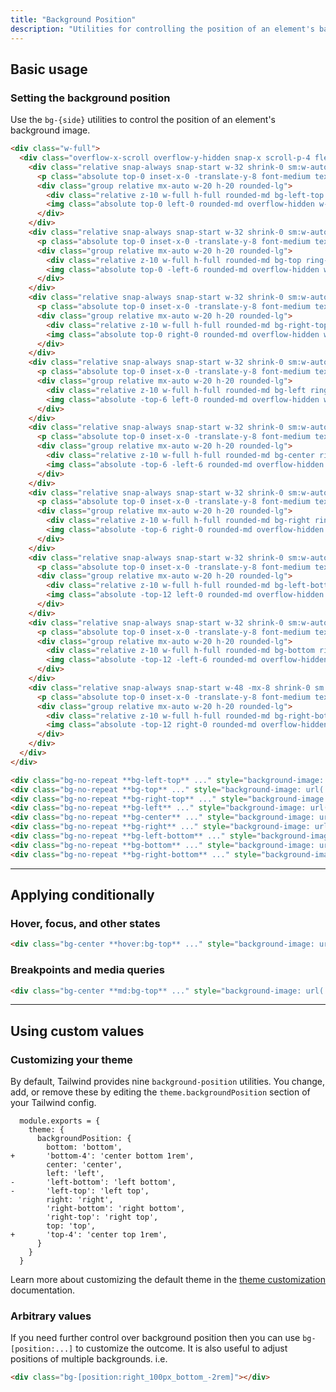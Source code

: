 ```yaml
---
title: "Background Position"
description: "Utilities for controlling the position of an element's background image."
---
```




## Basic usage

### Setting the background position

Use the `bg-{side}` utilities to control the position of an element's background image.

```html {{ example: { p: 'none' } }}
<div class="w-full">
  <div class="overflow-x-scroll overflow-y-hidden snap-x scroll-p-4 flex sm:grid sm:grid-cols-3 sm:gap-16 p-8 items-end pt-16">
    <div class="relative snap-always snap-start w-32 shrink-0 sm:w-auto">
      <p class="absolute top-0 inset-x-0 -translate-y-8 font-medium text-sm text-slate-500 font-mono text-center mb-3 dark:text-slate-400">bg-left-top</p>
      <div class="group relative mx-auto w-20 h-20 rounded-lg">
        <div class="relative z-10 w-full h-full rounded-md bg-left-top ring-1 ring-black/10 ring-inset shadow-lg" style="background-image:url(https://images.unsplash.com/photo-1554629947-334ff61d85dc?ixid=MnwxMjA3fDB8MHxwaG90by1wYWdlfHx8fGVufDB8fHx8&ixlib=rb-1.2.1&auto=format&fit=crop&w=128&h=128&q=80)"></div>
        <img class="absolute top-0 left-0 rounded-md overflow-hidden w-32 h-32 opacity-0 sm:group-hover:opacity-25 max-w-none" src="https://images.unsplash.com/photo-1554629947-334ff61d85dc?ixid=MnwxMjA3fDB8MHxwaG90by1wYWdlfHx8fGVufDB8fHx8&ixlib=rb-1.2.1&auto=format&fit=crop&w=256&h=256&q=80" />
      </div>
    </div>
    <div class="relative snap-always snap-start w-32 shrink-0 sm:w-auto">
      <p class="absolute top-0 inset-x-0 -translate-y-8 font-medium text-sm text-slate-500 font-mono text-center mb-3 dark:text-slate-400">bg-top</p>
      <div class="group relative mx-auto w-20 h-20 rounded-lg">
        <div class="relative z-10 w-full h-full rounded-md bg-top ring-1 ring-black/10 ring-inset shadow-lg" style="background-image:url(https://images.unsplash.com/photo-1554629947-334ff61d85dc?ixid=MnwxMjA3fDB8MHxwaG90by1wYWdlfHx8fGVufDB8fHx8&ixlib=rb-1.2.1&auto=format&fit=crop&w=128&h=128&q=80)"></div>
        <img class="absolute top-0 -left-6 rounded-md overflow-hidden w-32 h-32 opacity-0 sm:group-hover:opacity-25 max-w-none" src="https://images.unsplash.com/photo-1554629947-334ff61d85dc?ixid=MnwxMjA3fDB8MHxwaG90by1wYWdlfHx8fGVufDB8fHx8&ixlib=rb-1.2.1&auto=format&fit=crop&w=256&h=256&q=80" />
      </div>
    </div>
    <div class="relative snap-always snap-start w-32 shrink-0 sm:w-auto">
      <p class="absolute top-0 inset-x-0 -translate-y-8 font-medium text-sm text-slate-500 font-mono text-center mb-3 dark:text-slate-400">bg-right-top</p>
      <div class="group relative mx-auto w-20 h-20 rounded-lg">
        <div class="relative z-10 w-full h-full rounded-md bg-right-top ring-1 ring-black/10 ring-inset shadow-lg" style="background-image:url(https://images.unsplash.com/photo-1554629947-334ff61d85dc?ixid=MnwxMjA3fDB8MHxwaG90by1wYWdlfHx8fGVufDB8fHx8&ixlib=rb-1.2.1&auto=format&fit=crop&w=128&h=128&q=80)"></div>
        <img class="absolute top-0 right-0 rounded-md overflow-hidden w-32 h-32 opacity-0 sm:group-hover:opacity-25 max-w-none" src="https://images.unsplash.com/photo-1554629947-334ff61d85dc?ixid=MnwxMjA3fDB8MHxwaG90by1wYWdlfHx8fGVufDB8fHx8&ixlib=rb-1.2.1&auto=format&fit=crop&w=256&h=256&q=80" />
      </div>
    </div>
    <div class="relative snap-always snap-start w-32 shrink-0 sm:w-auto">
      <p class="absolute top-0 inset-x-0 -translate-y-8 font-medium text-sm text-slate-500 font-mono text-center mb-3 dark:text-slate-400">bg-left</p>
      <div class="group relative mx-auto w-20 h-20 rounded-lg">
        <div class="relative z-10 w-full h-full rounded-md bg-left ring-1 ring-black/10 ring-inset shadow-lg" style="background-image:url(https://images.unsplash.com/photo-1554629947-334ff61d85dc?ixid=MnwxMjA3fDB8MHxwaG90by1wYWdlfHx8fGVufDB8fHx8&ixlib=rb-1.2.1&auto=format&fit=crop&w=128&h=128&q=80)"></div>
        <img class="absolute -top-6 left-0 rounded-md overflow-hidden w-32 h-32 opacity-0 sm:group-hover:opacity-25 max-w-none" src="https://images.unsplash.com/photo-1554629947-334ff61d85dc?ixid=MnwxMjA3fDB8MHxwaG90by1wYWdlfHx8fGVufDB8fHx8&ixlib=rb-1.2.1&auto=format&fit=crop&w=256&h=256&q=80" />
      </div>
    </div>
    <div class="relative snap-always snap-start w-32 shrink-0 sm:w-auto">
      <p class="absolute top-0 inset-x-0 -translate-y-8 font-medium text-sm text-slate-500 font-mono text-center mb-3 dark:text-slate-400">bg-center</p>
      <div class="group relative mx-auto w-20 h-20 rounded-lg">
        <div class="relative z-10 w-full h-full rounded-md bg-center ring-1 ring-black/10 ring-inset shadow-lg" style="background-image:url(https://images.unsplash.com/photo-1554629947-334ff61d85dc?ixid=MnwxMjA3fDB8MHxwaG90by1wYWdlfHx8fGVufDB8fHx8&ixlib=rb-1.2.1&auto=format&fit=crop&w=128&h=128&q=80)"></div>
        <img class="absolute -top-6 -left-6 rounded-md overflow-hidden w-32 h-32 opacity-0 sm:group-hover:opacity-25 max-w-none" src="https://images.unsplash.com/photo-1554629947-334ff61d85dc?ixid=MnwxMjA3fDB8MHxwaG90by1wYWdlfHx8fGVufDB8fHx8&ixlib=rb-1.2.1&auto=format&fit=crop&w=256&h=256&q=80" />
      </div>
    </div>
    <div class="relative snap-always snap-start w-32 shrink-0 sm:w-auto">
      <p class="absolute top-0 inset-x-0 -translate-y-8 font-medium text-sm text-slate-500 font-mono text-center mb-3 dark:text-slate-400">bg-right</p>
      <div class="group relative mx-auto w-20 h-20 rounded-lg">
        <div class="relative z-10 w-full h-full rounded-md bg-right ring-1 ring-black/10 ring-inset shadow-lg" style="background-image:url(https://images.unsplash.com/photo-1554629947-334ff61d85dc?ixid=MnwxMjA3fDB8MHxwaG90by1wYWdlfHx8fGVufDB8fHx8&ixlib=rb-1.2.1&auto=format&fit=crop&w=128&h=128&q=80)"></div>
        <img class="absolute -top-6 right-0 rounded-md overflow-hidden w-32 h-32 opacity-0 sm:group-hover:opacity-25 max-w-none" src="https://images.unsplash.com/photo-1554629947-334ff61d85dc?ixid=MnwxMjA3fDB8MHxwaG90by1wYWdlfHx8fGVufDB8fHx8&ixlib=rb-1.2.1&auto=format&fit=crop&w=256&h=256&q=80" />
      </div>
    </div>
    <div class="relative snap-always snap-start w-32 shrink-0 sm:w-auto">
      <p class="absolute top-0 inset-x-0 -translate-y-8 font-medium text-sm text-slate-500 font-mono text-center mb-3 dark:text-slate-400">bg-left-bottom</p>
      <div class="group relative mx-auto w-20 h-20 rounded-lg">
        <div class="relative z-10 w-full h-full rounded-md bg-left-bottom ring-1 ring-black/10 ring-inset shadow-lg" style="background-image:url(https://images.unsplash.com/photo-1554629947-334ff61d85dc?ixid=MnwxMjA3fDB8MHxwaG90by1wYWdlfHx8fGVufDB8fHx8&ixlib=rb-1.2.1&auto=format&fit=crop&w=128&h=128&q=80)"></div>
        <img class="absolute -top-12 left-0 rounded-md overflow-hidden w-32 h-32 opacity-0 sm:group-hover:opacity-25 max-w-none" src="https://images.unsplash.com/photo-1554629947-334ff61d85dc?ixid=MnwxMjA3fDB8MHxwaG90by1wYWdlfHx8fGVufDB8fHx8&ixlib=rb-1.2.1&auto=format&fit=crop&w=256&h=256&q=80" />
      </div>
    </div>
    <div class="relative snap-always snap-start w-32 shrink-0 sm:w-auto">
      <p class="absolute top-0 inset-x-0 -translate-y-8 font-medium text-sm text-slate-500 font-mono text-center mb-3 dark:text-slate-400">bg-bottom</p>
      <div class="group relative mx-auto w-20 h-20 rounded-lg">
        <div class="relative z-10 w-full h-full rounded-md bg-bottom ring-1 ring-black/10 ring-inset shadow-lg" style="background-image:url(https://images.unsplash.com/photo-1554629947-334ff61d85dc?ixid=MnwxMjA3fDB8MHxwaG90by1wYWdlfHx8fGVufDB8fHx8&ixlib=rb-1.2.1&auto=format&fit=crop&w=128&h=128&q=80)"></div>
        <img class="absolute -top-12 -left-6 rounded-md overflow-hidden w-32 h-32 opacity-0 sm:group-hover:opacity-25 max-w-none" src="https://images.unsplash.com/photo-1554629947-334ff61d85dc?ixid=MnwxMjA3fDB8MHxwaG90by1wYWdlfHx8fGVufDB8fHx8&ixlib=rb-1.2.1&auto=format&fit=crop&w=256&h=256&q=80" />
      </div>
    </div>
    <div class="relative snap-always snap-start w-48 -mx-8 shrink-0 sm:w-auto">
      <p class="absolute top-0 inset-x-0 -translate-y-8 font-medium text-sm text-slate-500 font-mono text-center mb-3 dark:text-slate-400">bg-right-bottom</p>
      <div class="group relative mx-auto w-20 h-20 rounded-lg">
        <div class="relative z-10 w-full h-full rounded-md bg-right-bottom ring-1 ring-black/10 ring-inset shadow-lg" style="background-image:url(https://images.unsplash.com/photo-1554629947-334ff61d85dc?ixid=MnwxMjA3fDB8MHxwaG90by1wYWdlfHx8fGVufDB8fHx8&ixlib=rb-1.2.1&auto=format&fit=crop&w=128&h=128&q=80)"></div>
        <img class="absolute -top-12 right-0 rounded-md overflow-hidden w-32 h-32 opacity-0 sm:group-hover:opacity-25 max-w-none" src="https://images.unsplash.com/photo-1554629947-334ff61d85dc?ixid=MnwxMjA3fDB8MHxwaG90by1wYWdlfHx8fGVufDB8fHx8&ixlib=rb-1.2.1&auto=format&fit=crop&w=256&h=256&q=80" />
      </div>
    </div>
  </div>
</div>
```

```html
<div class="bg-no-repeat **bg-left-top** ..." style="background-image: url(...);"></div>
<div class="bg-no-repeat **bg-top** ..." style="background-image: url(...);"></div>
<div class="bg-no-repeat **bg-right-top** ..." style="background-image: url(...);"></div>
<div class="bg-no-repeat **bg-left** ..." style="background-image: url(...);"></div>
<div class="bg-no-repeat **bg-center** ..." style="background-image: url(...);"></div>
<div class="bg-no-repeat **bg-right** ..." style="background-image: url(...);"></div>
<div class="bg-no-repeat **bg-left-bottom** ..." style="background-image: url(...);"></div>
<div class="bg-no-repeat **bg-bottom** ..." style="background-image: url(...);"></div>
<div class="bg-no-repeat **bg-right-bottom** ..." style="background-image: url(...);"></div>
```

---

## <Heading ignore>Applying conditionally</Heading>

### <Heading ignore>Hover, focus, and other states</Heading>

<HoverFocusAndOtherStates featuredClass="bg-top">

```html
<div class="bg-center **hover:bg-top** ..." style="background-image: url(...)"></div>
```

</HoverFocusAndOtherStates>

### <Heading ignore>Breakpoints and media queries</Heading>

<BreakpointsAndMediaQueries featuredClass="bg-top">

```html
<div class="bg-center **md:bg-top** ..." style="background-image: url(...)"></div>
```

</BreakpointsAndMediaQueries>

---

## Using custom values

### Customizing your theme

By default, Tailwind provides nine `background-position` utilities. You change, add, or remove these by editing the `theme.backgroundPosition` section of your Tailwind config.

```diff-js {{ filename: 'tailwind.config.js' }}
  module.exports = {
    theme: {
      backgroundPosition: {
        bottom: 'bottom',
+       'bottom-4': 'center bottom 1rem',
        center: 'center',
        left: 'left',
-       'left-bottom': 'left bottom',
-       'left-top': 'left top',
        right: 'right',
        'right-bottom': 'right bottom',
        'right-top': 'right top',
        top: 'top',
+       'top-4': 'center top 1rem',
      }
    }
  }
```

Learn more about customizing the default theme in the [theme customization](/docs/theme#customizing-the-default-theme) documentation.

### Arbitrary values

<ArbitraryValues property="background-position" featuredClass="bg-[center_top_1rem]" />

If you need further control over background position then you can use `bg-[position:...]` to customize the outcome. It is also useful to adjust positions of multiple backgrounds. i.e.

```html
<div class="bg-[position:right_100px_bottom_-2rem]"></div>
```
